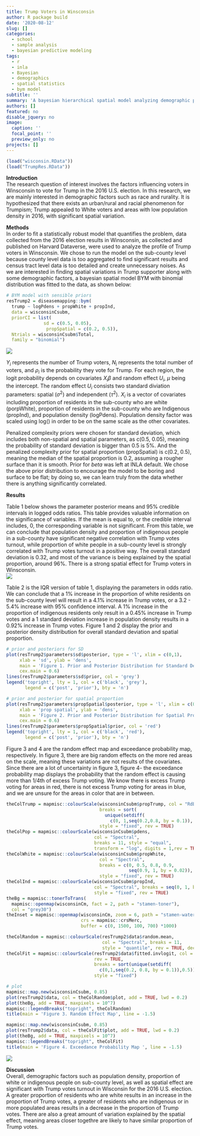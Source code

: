 ```yaml
---
title: Trump Voters in Winsconsin
author: R package build
date: '2020-08-12'
slug: []
categories:
  - school
  - sample analysis
  - bayesian predictive modeling
tags:
  - r
  - inla
  - Bayesian
  - demographics
  - spatial statistics
  - bym model
subtitle: ''
summary: 'A bayesian hierarchical spatial model analyzing demographic profile of 2016 Trump voters in Winsconsin using diseasemapping::bym in R.'
authors: []
featured: no
disable_jquery: no
image:
  caption: ''
  focal_point: ''
  preview_only: no
projects: []
---
```

```r
(load("wisconsin.RData"))
(load("TrumpRes.RData"))
```

**Introduction**  
The research question of interest involves the factors influencing voters in Winsconsin to vote for Trump in the 2016 U.S. election. In this research, we are mainly interested in demographic factors such as race and rurality. 
It is hypothesized that there exists an urban/rural and racial phenomenon for Trumpism; Trump appealed to White voters and areas with low population density in 2016, with significant spatial variation.  
  
**Methods**  
In order to fit a statistically robust model that quantifies the problem, data collected from the 2016 election results in Winsconsin, as collected and published on Harvard Dataverse, were used to analyze the profile of Trump voters in Winsconsin. We chose to run the model on the sub-county level because county level data is too aggregated to find significant results and census tract level data is too detailed and create unnecessary noises. 
As we are interested in finding spatial variations in Trump supporter along with some demographic factors, a bayesian spatial model BYM with binomial distribution was fitted to the data, as shown below:  

```r
# BYM model with sensible priors
resTrump2 = diseasemapping::bym(
  trump ~ logPdens + propWhite + propInd, 
  data = wisconsinCsubm, 
  priorCI = list(
              sd = c(0.5, 0.05), 
               propSpatial = c(0.2, 0.5)), 
  Ntrials = wisconsinCsubm$Total, 
  family = "binomial")
```

![](https://raw.githubusercontent.com/mamaggie/maggiema.rbind.io/main/content/project/TrumpVotersWinsconsin/model.jpg)
  
$Y_i$ represents the number of Trump voters, $N_i$ represents the total number of voters, and $\rho_i$ is the probability they vote for Trump. For each region, the logit probability depends on covariates $X_i\beta$ and random effect $U_i$, $\mu$ being the intercept. The random effect $U_i$ consists two standard diviation parameters: spatial ($\sigma^2$) and independent ($\tau^2$). $X_i$ is a vector of covariates including proportion of residents in the sub-county who are white (porpWhite), proportion of residents in the sub-county who are Indigenous (propInd), and population density (logPdens). Population density factor was scaled using log() in order to be on the same scale as the other covariates.  

Penalized complexity priors were chosen for standard deviation, which includes both non-spatial and spatial parameters, as c(0.5, 0.05), meaning the probability of standard deviation is bigger than 0.5 is 5%. And the penalized complexity prior for spatial proportion (propSpatial) is c(0.2, 0.5), meaning the median of the spatial proportion is 0.2, assuming a rougher surface than it is smooth. Prior for $beta$ was left at INLA default. We chose the above prior distribution to encourage the model to be boring and surface to be flat; by doing so, we can learn truly from the data whether there is anything significantly correlated.  
  
**Results**  

Table 1 below shows the parameter posterior means and 95% credible intervals in logged odds ratios. This table provides valuable information on the significance of variables. If the mean is equal to, or the credible interval includes, 0, the corresponding variable is not significant. From this table, we can conclude that population density and proportion of indigenous people in a sub-county have significant negative correlation with Trump votes turnout, while proportion of white people in a sub-county level is strongly correlated with Trump votes turnout in a positive way. The overall standard deviation is 0.32, and most of the variance is being explained by the spatial proportion, around 96%. There is a strong spatial effect for Trump voters in Winsconsin.  
![](https://raw.githubusercontent.com/mamaggie/maggiema.rbind.io/main/content/project/TrumpVotersWinsconsin/tables.jpg)

Table 2 is the IQR version of table 1, displaying the parameters in odds ratio. We can conclude that a 1% increase in the proportion of white residents on the sub-county level will result in a 4.1% increase in Trump votes, or a 3.2 - 5.4% increase with 95% confidence interval. A 1% increase in the proportion of indigenous residents only result in a 0.45% increase in Trump votes and a 1 standard deviation increase in population density results in a 0.92% increase in Trump votes. Figure 1 and 2 display the prior and posterior density distribution for overall standard deviation and spatial proportion.  



```r
# prior and posteriors for SD
plot(resTrump2$parameters$sd$posterior, type = 'l', xlim = c(0,1), 
     xlab = 'sd', ylab = 'dens', 
     main = 'Figure 1. Prior and Posterior Distribution for Standard Deviation',
     cex.main = 0.6)
lines(resTrump2$parameters$sd$prior, col = 'grey')
legend('topright', lty = 1, col = c('black', 'grey'),
       legend = c('post', 'prior'), bty = 'n')

# prior and posterior for spatial proportion
plot(resTrump2$parameters$propSpatial$posterior, type = 'l', xlim = c(0,2.5), 
     xlab = 'prop spatial', ylab = 'dens', 
     main = 'Figure 2. Prior and Posterior Distribution for Spatial Proportion', 
     cex.main = 0.6)
lines(resTrump2$parameters$propSpatial$prior, col = 'red')
legend('topright', lty = 1, col = c('black', 'red'),
       legend = c('post', 'prior'), bty = 'n')
```


Figure 3 and 4 are the random effect map and exceedance probability map, respectively. In figure 3, there are big random effects on the more red areas on the scale, meaning these variations are not results of the covariates. Since there are a lot of uncertainty in figure 3, figure 4- the exceedance probability map displays the probability that the random effect is causing more than 1/4th of excess Trump voting. We know there is excess Trump voting for areas in red, there is not excess Trump voting for areas in blue, and we are unsure for the areas in color that are in between.  

```r
theColTrump = mapmisc::colourScale(wisconsinCsubm$propTrump, col = "RdBu", 
                                   breaks = sort(
                                     unique(setdiff(
                                       c(0, 1,seq(0.2,0.8, by = 0.1)), 0.5))), 
                                   style = "fixed", rev = TRUE)
theColPop = mapmisc::colourScale(wisconsinCsubm$pdens, 
                                 col = "Spectral", 
                                 breaks = 11, style = "equal", 
                                 transform = "log", digits = 1,rev = TRUE)
theColWhite = mapmisc::colourScale(wisconsinCsubm$propWhite,
                                   col = "Spectral", 
                                   breaks = c(0, 0.5, 0.8, 0.9, 
                                              seq(0.9, 1, by = 0.02)), 
                                   style = "fixed", rev = TRUE)
theColInd = mapmisc::colourScale(wisconsinCsubm$propInd,
                                 col = "Spectral", breaks = seq(0, 1, by = 0.1), 
                                 style = "fixed", rev = TRUE)
theBg = mapmisc::tonerToTrans(
  mapmisc::openmap(wisconsinCm, fact = 2, path = "stamen-toner"), 
  col = "grey30")
theInset = mapmisc::openmap(wisconsinCm, zoom = 6, path = "stamen-watercolor", 
                            crs = mapmisc::crsMerc, 
                            buffer = c(0, 1500, 100, 700) *1000)

theColRandom = mapmisc::colourScale(resTrump2$data$random.mean, 
                                    col = "Spectral", breaks = 11, 
                                    style = "quantile", rev = TRUE, dec = 1)
theColFit = mapmisc::colourScale(resTrump2$data$fitted.invlogit, col = "RdBu", 
                                 rev = TRUE, 
                                 breaks = sort(unique(setdiff(
                                   c(0,1,seq(0.2, 0.8, by = 0.1)),0.5))), 
                                 style = "fixed")

# plot
mapmisc::map.new(wisconsinCsubm, 0.85) 
plot(resTrump2$data, col = theColRandom$plot, add = TRUE, lwd = 0.2)
plot(theBg, add = TRUE, maxpixels = 10^7)
mapmisc::legendBreaks("topright", theColRandom) 
title(main = 'Figure 3. Random Effect Map', line = -1.5)

mapmisc::map.new(wisconsinCsubm, 0.85)
plot(resTrump2$data, col = theColFit$plot, add = TRUE, lwd = 0.2) 
plot(theBg, add = TRUE, maxpixels = 10^7) 
mapmisc::legendBreaks("topright", theColFit)
title(main = 'Figure 4. Exceedance Probability Map ', line = -1.5)

```

![](https://raw.githubusercontent.com/mamaggie/maggiema.rbind.io/main/content/project/TrumpVotersWinsconsin/maps.jpg)

**Discussion**  
Overall, demographic factors such as population density, proportion of white or indigenous people on sub-county level, as well as spatial effect are significant with Trump votes turnout in Wisconsin for the 2016 U.S. election. A greater proportion of residents who are white results in an increase in the proportion of Trump votes, a greater of residents who are indigenous or in more populated areas results in a decrease in the proportion of Trump votes. There are also a great amount of variation explained by the spatial effect, meaning areas closer togethre are likely to have similar proportion of Trump votes.  
